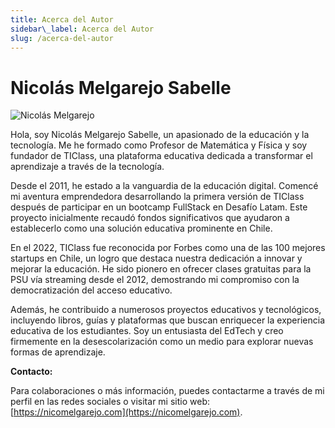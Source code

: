 ```yaml
---
title: Acerca del Autor
sidebar\_label: Acerca del Autor
slug: /acerca-del-autor
---
```


# Nicolás Melgarejo Sabelle

![Nicolás Melgarejo](https://files.nicomelgarejo.com/nico2_6463fe8e9fc6d884599f4c71.jpg)

Hola, soy Nicolás Melgarejo Sabelle, un apasionado de la educación y la tecnología. Me he formado como Profesor de Matemática y Física y soy fundador de TIClass, una plataforma educativa dedicada a transformar el aprendizaje a través de la tecnología.

Desde el 2011, he estado a la vanguardia de la educación digital. Comencé mi aventura emprendedora desarrollando la primera versión de TIClass después de participar en un bootcamp FullStack en Desafío Latam. Este proyecto inicialmente recaudó fondos significativos que ayudaron a establecerlo como una solución educativa prominente en Chile.

En el 2022, TIClass fue reconocida por Forbes como una de las 100 mejores startups en Chile, un logro que destaca nuestra dedicación a innovar y mejorar la educación. He sido pionero en ofrecer clases gratuitas para la PSU vía streaming desde el 2012, demostrando mi compromiso con la democratización del acceso educativo.

Además, he contribuido a numerosos proyectos educativos y tecnológicos, incluyendo libros, guías y plataformas que buscan enriquecer la experiencia educativa de los estudiantes. Soy un entusiasta del EdTech y creo firmemente en la desescolarización como un medio para explorar nuevas formas de aprendizaje.

**Contacto:**

Para colaboraciones o más información, puedes contactarme a través de mi perfil en las redes sociales o visitar mi sitio web: [https://nicomelgarejo.com](https://nicomelgarejo.com).
